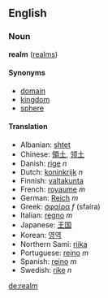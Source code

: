 ==English==
===Noun===
'''realm''' ([[realms]])

====Synonyms====
*[[domain]]
*[[kingdom]]
*[[sphere]]

====Translation====
*Albanian: [[shtet]]
*Chinese: [[領土]], [[领土]]
*Danish: [[rige]] ''n''
*Dutch: [[koninkrijk]] ''n''
*Finnish: [[valtakunta]]
*French: [[royaume]] ''m''
*German: [[Reich]] ''m''
*Greek: [[σφαίρα]] ''f'' (sfaíra)
*Italian: [[regno]] ''m''
*Japanese: [[王国]]
*Korean: [[영역]]
*Northern Sami: [[riika]]
*Portuguese: [[reino]] ''m''
*Spanish: [[reino]] ''m''
*Swedish: [[rike]] ''n''

[[de:realm]]